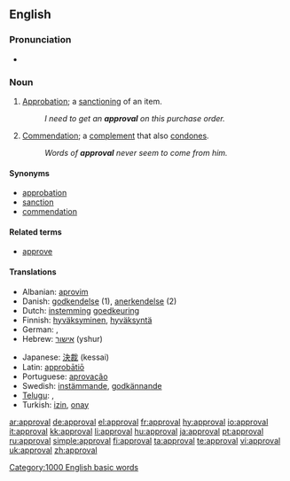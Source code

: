 ==English==

===Pronunciation===
*{{audio|en-us-approval.ogg|Audio (US)}}

===Noun===
{{en-noun}}

# [[approbation|Approbation]]; a [[sanction]]ing of an item.
#:''I need to get an '''approval''' on this purchase order.''
# [[Commendation]]; a [[complement]] that also [[condone]]s.
#:''Words of '''approval''' never seem to come from him.''

====Synonyms====
*[[approbation]]
*[[sanction]]
*[[commendation]]

====Related terms====
*[[approve]]

====Translations====
{{top}}
* Albanian: [[aprovim]]
* Danish: [[godkendelse]] {{c}} (1), [[anerkendelse]] {{c}} (2)
* Dutch: [[instemming]] {{f}} [[goedkeuring]] {{f}}
* Finnish: [[hyväksyminen]], [[hyväksyntä]]
* German: {{t+|de|Zustimmung|f}}, {{t+|de|Genehmigung|f}}
* Hebrew: [[אישור]] (yshur) {{m}}
{{mid}}
* Japanese: [[決裁]] (kessai)
* Latin: [[approbatio|approbātiō]] {{f}}
* Portuguese: [[aprovação]]
* Swedish: [[instämmande]], [[godkännande]]
* [[Telugu]]: {{t|te|అనుమతి|tr=anumati|sc=Telu}}, {{t|te|సమ్మతి|tr=sammati|sc=Telu}}
* Turkish: [[izin]], [[onay]]
{{bottom}}

[[Category:1000 English basic words]]

[[ar:approval]]
[[de:approval]]
[[el:approval]]
[[fr:approval]]
[[hy:approval]]
[[io:approval]]
[[it:approval]]
[[kk:approval]]
[[li:approval]]
[[hu:approval]]
[[ja:approval]]
[[pt:approval]]
[[ru:approval]]
[[simple:approval]]
[[fi:approval]]
[[ta:approval]]
[[te:approval]]
[[vi:approval]]
[[uk:approval]]
[[zh:approval]]
